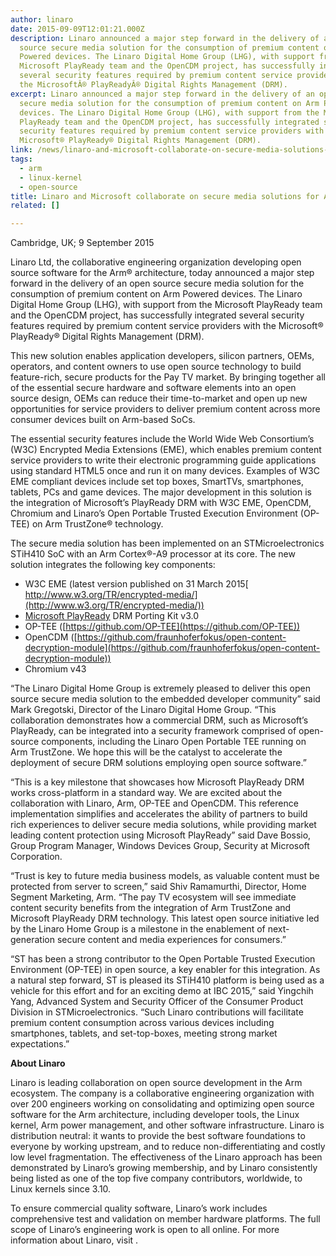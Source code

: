 ```yaml
---
author: linaro
date: 2015-09-09T12:01:21.000Z
description: Linaro announced a major step forward in the delivery of an open
  source secure media solution for the consumption of premium content on Arm
  Powered devices. The Linaro Digital Home Group (LHG), with support from the
  Microsoft PlayReady team and the OpenCDM project, has successfully integrated
  several security features required by premium content service providers with
  the MicrosoftÂ® PlayReadyÂ® Digital Rights Management (DRM).
excerpt: Linaro announced a major step forward in the delivery of an open source
  secure media solution for the consumption of premium content on Arm Powered
  devices. The Linaro Digital Home Group (LHG), with support from the Microsoft
  PlayReady team and the OpenCDM project, has successfully integrated several
  security features required by premium content service providers with the
  Microsoft® PlayReady® Digital Rights Management (DRM).
link: /news/linaro-and-microsoft-collaborate-on-secure-media-solutions-for-arm-based-socs/
tags:
  - arm
  - linux-kernel
  - open-source
title: Linaro and Microsoft collaborate on secure media solutions for Arm-based SoCs
related: []

---
```


Cambridge, UK; 9 September 2015

Linaro Ltd, the collaborative engineering organization developing open source software for the Arm® architecture, today announced a major step forward in the delivery of an open source secure media solution for the consumption of premium content on Arm Powered devices. The Linaro Digital Home Group (LHG), with support from the Microsoft PlayReady team and the OpenCDM project, has successfully integrated several security features required by premium content service providers with the Microsoft® PlayReady® Digital Rights Management (DRM).

This new solution enables application developers, silicon partners, OEMs, operators, and content owners to use open source technology to build feature-rich, secure products for the Pay TV market. By bringing together all of the essential secure hardware and software elements into an open source design, OEMs can reduce their time-to-market and open up new opportunities for service providers to deliver premium content across more consumer devices built on Arm-based SoCs.

The essential security features include the World Wide Web Consortium’s (W3C) Encrypted Media Extensions (EME), which enables premium content service providers to write their electronic programming guide applications using standard HTML5 once and run it on many devices. Examples of W3C EME compliant devices include set top boxes, SmartTVs, smartphones, tablets, PCs and game devices. The major development in this solution is the integration of Microsoft’s PlayReady DRM with W3C EME, OpenCDM, Chromium and Linaro’s Open Portable Trusted Execution Environment (OP-TEE) on Arm TrustZone® technology.

The secure media solution has been implemented on an STMicroelectronics STiH410 SoC with an Arm Cortex®-A9 processor at its core. The new solution integrates the following key components:

* W3C EME (latest version published on 31 March 2015[ http://www.w3.org/TR/encrypted-media/](http://www.w3.org/TR/encrypted-media/))
* [Microsoft PlayReady](http://www.microsoft.com/playready/) DRM Porting Kit v3.0
* OP-TEE ([https://github.com/OP-TEE](https://github.com/OP-TEE))
* OpenCDM ([https://github.com/fraunhoferfokus/open-content-decryption-module](https://github.com/fraunhoferfokus/open-content-decryption-module))
* Chromium v43

“The Linaro Digital Home Group is extremely pleased to deliver this open source secure media solution to the embedded developer community” said Mark Gregotski, Director of the Linaro Digital Home Group. “This collaboration demonstrates how a commercial DRM, such as Microsoft’s PlayReady, can be integrated into a security framework comprised of open-source components, including the Linaro Open Portable TEE running on Arm TrustZone. We hope this will be the catalyst to accelerate the deployment of secure DRM solutions employing open source software.”

“This is a key milestone that showcases how Microsoft PlayReady DRM works cross-platform in a standard way. We are excited about the collaboration with Linaro, Arm, OP-TEE and OpenCDM. This reference implementation simplifies and accelerates the ability of partners to build rich experiences to deliver secure media solutions, while providing market leading content protection using Microsoft PlayReady” said Dave Bossio, Group Program Manager, Windows Devices Group, Security at Microsoft Corporation.

“Trust is key to future media business models, as valuable content must be protected from server to screen,” said Shiv Ramamurthi, Director, Home Segment Marketing, Arm. “The pay TV ecosystem will see immediate content security benefits from the integration of Arm TrustZone and Microsoft PlayReady DRM technology. This latest open source initiative led by the Linaro Home Group is a milestone in the enablement of next-generation secure content and media experiences for consumers.”

“ST has been a strong contributor to the Open Portable Trusted Execution Environment (OP-TEE) in open source, a key enabler for this integration. As a natural step forward, ST is pleased its STiH410 platform is being used as a vehicle for this effort and for an exciting demo at IBC 2015,” said Yingchih Yang, Advanced System and Security Officer of the Consumer Product Division in STMicroelectronics. “Such Linaro contributions will facilitate premium content consumption across various devices including smartphones, tablets, and set-top-boxes, meeting strong market expectations.”

**About Linaro**

Linaro is leading collaboration on open source development in the Arm ecosystem. The company is a collaborative engineering organization with over 200 engineers working on consolidating and optimizing open source software for the Arm architecture, including developer tools, the Linux kernel, Arm power management, and other software infrastructure. Linaro is distribution neutral: it wants to provide the best software foundations to everyone by working upstream, and to reduce non-differentiating and costly low level fragmentation. The effectiveness of the Linaro approach has been demonstrated by Linaro’s growing membership, and by Linaro consistently being listed as one of the top five company contributors, worldwide, to Linux kernels since 3.10.

To ensure commercial quality software, Linaro’s work includes comprehensive test and validation on member hardware platforms. The full scope of Linaro’s engineering work is open to all online. For more information about Linaro, visit [](/).
